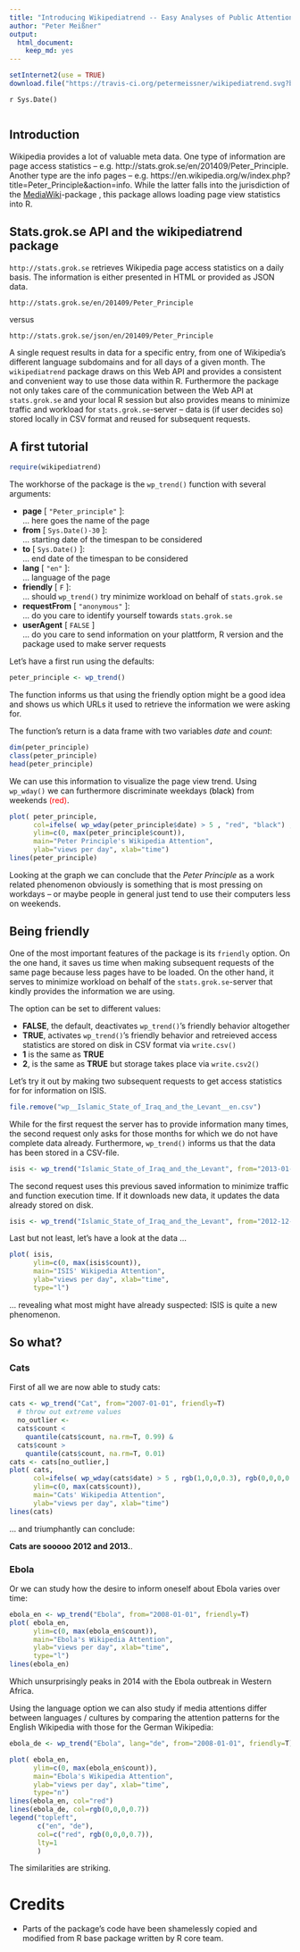 ```yaml
---
title: "Introducing Wikipediatrend -- Easy Analyses of Public Attention, Anxiety and Information Seeking"
author: "Peter Meißner"
output:
  html_document:
    keep_md: yes
---
```


```r
setInternet2(use = TRUE)
download.file("https://travis-ci.org/petermeissner/wikipediatrend.svg?branch=master", "travischeck.png")
```

`r Sys.Date()`

<img src="travischeck.png" alt="">





## Introduction

Wikipedia provides a lot of valuable meta data. 
One type of information are page access statistics -- e.g. http://stats.grok.se/en/201409/Peter_Principle. Another type are the info pages -- e.g. https://en.wikipedia.org/w/index.php?title=Peter_Principle&action=info. While the latter falls into the jurisdiction of the [MediaWiki](http://cran.r-project.org/web/packages/WikipediR/index.html)-package , this package allows loading page view statistics into R. 

## Stats.grok.se API and the wikipediatrend package

`http://stats.grok.se` retrieves Wikipedia page access statistics on a daily 
basis. The information is either presented in HTML or provided as JSON data.

```
http://stats.grok.se/en/201409/Peter_Principle
```
versus
```
http://stats.grok.se/json/en/201409/Peter_Principle
```

A single request results in data for a specific entry, from one of Wikipedia's different language subdomains and for all days of a given month. The `wikipediatrend` package draws on this Web API and provides a consistent and convenient way to use those data within R. Furthermore the package not only takes care of the communication between the Web API at `stats.grok.se` and your local R session but also provides means to minimize traffic and workload for `stats.grok.se`-server  -- data is (if user decides so) stored locally in CSV format and reused for subsequent requests. 



## A first tutorial

```r
require(wikipediatrend)
```

The workhorse of the package is the `wp_trend()` function with several arguments:

- **page**        [ `"Peter_principle"` ]: <br>
... here goes the name of the page
- **from**        [ `Sys.Date()-30` ]: <br>
... starting date of the timespan to be considered
- **to**          [ `Sys.Date()` ]: <br>
... end date of the timespan to be considered
- **lang**        [ `"en"` ]: <br>
... language of the page
- **friendly**    [ `F` ]: <br>
... should `wp_trend()` try minimize workload on behalf of `stats.grok.se`
- **requestFrom** [ `"anonymous"` ]: <br>
... do you care to identify yourself towards `stats.grok.se`
- **userAgent** [ `FALSE` ] <br>
... do you care to send information on your plattform, R version and the package used to make server requests


Let's have a first run using the defaults:
```r
peter_principle <- wp_trend()
```

The function informs us that using the friendly option might be a good idea and shows us which URLs it used to retrieve the information we were asking for. 

The function's return is a data frame with two variables *date* and *count*:

```r
dim(peter_principle)
class(peter_principle)
head(peter_principle)
```

We can use this information to visualize the page view trend. Using `wp_wday()` we can furthermore discriminate weekdays <span style="color:black">(black)</span> from weekends <span style="color:red">(red)</span>. 

```r
plot( peter_principle, 
      col=ifelse( wp_wday(peter_principle$date) > 5 , "red", "black") ,
      ylim=c(0, max(peter_principle$count)),
      main="Peter Principle's Wikipedia Attention",
      ylab="views per day", xlab="time")
lines(peter_principle)
```

Looking at the graph we can conclude that the *Peter Principle* as a work related phenomenon obviously is something that is most pressing on workdays -- or maybe people in general just tend to use their computers less on weekends.


## Being friendly

One of the most important features of the package is its `friendly` option. On the one hand, it saves us time when making subsequent requests of the same page because less pages have to be loaded. On the other hand, it serves to minimize workload on behalf of the `stats.grok.se`-server that kindly provides the information we are using. 

The option can be set to different values: 

- **FALSE**, the default, deactivates `wp_trend()`'s friendly behavior altogether
- **TRUE**, activates `wp_trend()`'s friendly behavior and retreieved access statistics are stored on disk in CSV format via `write.csv()`
- **1** is the same as **TRUE**
- **2**, is the same as **TRUE** but storage takes place via `write.csv2()`

Let's try it out by making two subsequent requests to get access statistics for for information on ISIS. 

```r
file.remove("wp__Islamic_State_of_Iraq_and_the_Levant__en.csv")
```

While for the first request the server has to provide information many times, the second request only asks for those months for which we do not have complete data already. Furthermore, `wp_trend()` informs us that the data has been stored in a CSV-file.



```r
isis <- wp_trend("Islamic_State_of_Iraq_and_the_Levant", from="2013-01-01", friendly=T)
```

The second request uses this previous saved information to minimize traffic and function execution time. If it downloads new data, it updates the data already stored on disk.


```r
isis <- wp_trend("Islamic_State_of_Iraq_and_the_Levant", from="2012-12-01", friendly=T)
```

Last but not least, let's have a look at the data ... 

```r
plot( isis, 
      ylim=c(0, max(isis$count)),
      main="ISIS' Wikipedia Attention",
      ylab="views per day", xlab="time",
      type="l")
```

... revealing what most might have already suspected: ISIS is quite a new phenomenon. 


## So what? 

### Cats

First of all we are now able to study cats:

```r
cats <- wp_trend("Cat", from="2007-01-01", friendly=T)
  # throw out extreme values
  no_outlier <- 
  cats$count < 
    quantile(cats$count, na.rm=T, 0.99) & 
  cats$count > 
    quantile(cats$count, na.rm=T, 0.01)  
cats <- cats[no_outlier,]
plot( cats, 
      col=ifelse( wp_wday(cats$date) > 5 , rgb(1,0,0,0.3), rgb(0,0,0,0.3)) ,
      ylim=c(0, max(cats$count)),
      main="Cats' Wikipedia Attention",
      ylab="views per day", xlab="time")
lines(cats)
```

... and triumphantly can conclude: 

**Cats are sooooo 2012 and 2013.**.

### Ebola

Or we can study how the desire to inform oneself about Ebola varies over time:

```r
ebola_en <- wp_trend("Ebola", from="2008-01-01", friendly=T)
plot( ebola_en, 
      ylim=c(0, max(ebola_en$count)),
      main="Ebola's Wikipedia Attention",
      ylab="views per day", xlab="time",
      type="l")
lines(ebola_en)
```

Which unsurprisingly peaks in 2014 with the Ebola outbreak in Western Africa. 

Using the language option we can also study if media attentions differ between languages / cultures by comparing the attention patterns for the English Wikipedia with those for the German Wikipedia:


```r
ebola_de <- wp_trend("Ebola", lang="de", from="2008-01-01", friendly=T)
```

```r
plot( ebola_en, 
      ylim=c(0, max(ebola_en$count)),
      main="Ebola's Wikipedia Attention",
      ylab="views per day", xlab="time",
      type="n")
lines(ebola_en, col="red")
lines(ebola_de, col=rgb(0,0,0,0.7))
legend("topleft", 
       c("en", "de"), 
       col=c("red", rgb(0,0,0,0.7)),
       lty=1
       )
```

The similarities are striking. 


# Credits

- Parts of the package's code have been shamelessly copied and modified from R base package written by R core team. 



<!-- http://www.tandfonline.com/doi/pdf/10.1080/10410236.2011.571759 -->



